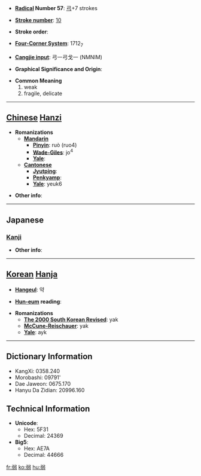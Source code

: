 * '''[[Wiktionary:Chinese radical index| Radical]] Number 57''': [[Wiktionary:Chinese radical index 弓|弓]]+7 strokes

* '''[[Wiktionary:Chinese total strokes index|Stroke number]]''': [[Wiktionary:Chinese total strokes index 10|10]]

* '''Stroke order''': 

* '''[[Wiktionary:Chinese four corner index|Four-Corner System]]''': 1712<sub>7</sub>

* '''[[Wiktionary:Chinese Cangjie index|Cangjie input]]''': 弓一弓戈一 (NMNIM)

* '''Graphical Significance and Origin''': 

* '''Common Meaning'''
*#weak
*# fragile, delicate


----

== [[Chinese]] [[Hanzi]] ==

* '''Romanizations'''
** '''[[Mandarin]]'''
*** '''[[Pinyin]]''': ruò (ruo4)
*** '''[[Wade-Giles]]''': jo<sup>4</sup>
*** '''[[Yale]]''': 
** '''[[Cantonese]]'''
*** '''[[Jyutping]]''':
*** '''[[Penkyamp]]''': 
*** '''[[Yale]]''': yeuk6

* '''Other info''': 

----

==Japanese==
===[[Kanji]]===
{{kanji|on readings=[[じゃく]] (jaku), [[にゃく]] (nyaku)|kun readings=[[よわい]] (yowai), [[よわる]] (yowaru), [[よわまる]] (yowamaru)}}

* '''Other info''':  

----

== [[Korean]] [[Hanja]] ==

* '''[[Hangeul]]''': 약

* '''[[Hun-eum]] reading''': 

* '''Romanizations'''
** '''[[The 2000 South Korean Revised Romanization|The 2000 South Korean Revised]]''': yak
** '''[[McCune-Reischauer]]''': yak
** '''[[Yale]]''': ayk

----

== Dictionary Information ==

* KangXi: 0358.240
* Morobashi: 09791'
* Dae Jaweon: 0675.170
* Hanyu Da Zidian: 20996.160

== Technical Information ==

* '''Unicode''':
** Hex: 5F31
** Decimal: 24369
* '''Big5''':
** Hex: AE7A
** Decimal: 44666

[[fr:弱]]
[[ko:弱]]
[[hu:弱]]